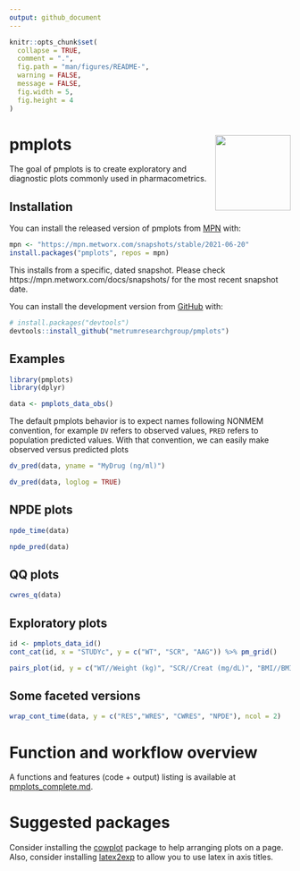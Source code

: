 ```yaml
---
output: github_document
---
```


<!-- README.md is generated from README.Rmd. Please edit that file -->

```r
knitr::opts_chunk$set(
  collapse = TRUE,
  comment = ".",
  fig.path = "man/figures/README-",
  warning = FALSE, 
  message = FALSE,
  fig.width = 5, 
  fig.height = 4
)
```

# pmplots <img align="right" src = "man/figures/metrum_pmplots_git_logo.png" width="135px">

<!-- badges: start -->
<!-- badges: end -->

The goal of pmplots is to create exploratory and diagnostic plots commonly 
used in pharmacometrics.

## Installation

You can install the released version of pmplots from [MPN](https://mpn.metworx.com/docs/) with:

```r
mpn <- "https://mpn.metworx.com/snapshots/stable/2021-06-20"
install.packages("pmplots", repos = mpn)
```

This installs from a specific, dated snapshot. Please check 
https://mpn.metworx.com/docs/snapshots/ for the most recent snapshot date.

You can install the development version from [GitHub](https://github.com/) with:

``` r
# install.packages("devtools")
devtools::install_github("metrumresearchgroup/pmplots")
```


## Examples

```r
library(pmplots)
library(dplyr)

data <- pmplots_data_obs()
```


The default pmplots behavior is to expect names following NONMEM convention, 
for example `DV` refers to observed values, `PRED` refers to population 
predicted values. With that convention, we can easily make observed versus 
predicted plots

```r
dv_pred(data, yname = "MyDrug (ng/ml)")
```

```r
dv_pred(data, loglog = TRUE)
```


## NPDE plots
```r
npde_time(data)
```

```r
npde_pred(data)
```


## QQ plots
```r
cwres_q(data)
```


## Exploratory plots

```r
id <- pmplots_data_id()
cont_cat(id, x = "STUDYc", y = c("WT", "SCR", "AAG")) %>% pm_grid()
```

```r
pairs_plot(id, y = c("WT//Weight (kg)", "SCR//Creat (mg/dL)", "BMI//BMI (kg/m2)"))
```

## Some faceted versions

```r
wrap_cont_time(data, y = c("RES","WRES", "CWRES", "NPDE"), ncol = 2)
```


# Function and workflow overview

A functions and features (code + output) listing is available at 
[pmplots_complete.md](https://github.com/metrumresearchgroup/pmplots/blob/master/inst/examples/pmplots_complete.md).  

# Suggested packages

Consider installing the [cowplot](https://CRAN.R-project.org/package=cowplot) 
package to help arranging plots on a page.  Also, consider installing
[latex2exp](https://CRAN.R-project.org/package=latex2exp) to allow you to 
use latex in axis titles.
